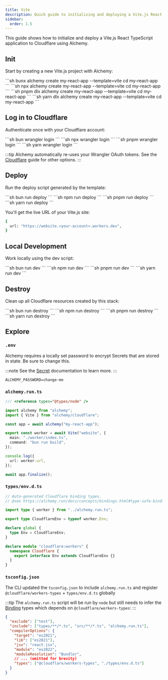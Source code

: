 ```yaml
---
title: Vite
description: Quick guide to initializing and deploying a Vite.js React application to Cloudflare Workers using Alchemy.
sidebar:
  order: 1.5
---
```



This guide shows how to initialize and deploy a Vite.js React TypeScript application to Cloudflare using Alchemy.

## Init

Start by creating a new Vite.js project with Alchemy:

<Tabs syncKey="pkgManager">
  <TabItem label="bun">
    ```sh
    bunx alchemy create my-react-app --template=vite
    cd my-react-app
    ```
  </TabItem>
  <TabItem label="npm">
    ```sh
    npx alchemy create my-react-app --template=vite
    cd my-react-app
    ```
  </TabItem>
  <TabItem label="pnpm">
    ```sh
    pnpm dlx alchemy create my-react-app --template=vite
    cd my-react-app
    ```
  </TabItem>
  <TabItem label="yarn">
    ```sh
    yarn dlx alchemy create my-react-app --template=vite
    cd my-react-app
    ```
  </TabItem>
</Tabs>

## Log in to Cloudflare

Authenticate once with your Cloudflare account:

<Tabs syncKey="pkgManager">
  <TabItem label="bun">
    ```sh
    bun wrangler login
    ```
  </TabItem>
  <TabItem label="npm">
    ```sh
    npx wrangler login
    ```
  </TabItem>
  <TabItem label="pnpm">
    ```sh
    pnpm wrangler login
    ```
  </TabItem>
  <TabItem label="yarn">
    ```sh
    yarn wrangler login
    ```
  </TabItem>
</Tabs>

:::tip
Alchemy automatically re-uses your Wrangler OAuth tokens. See the [Cloudflare](/guides/cloudflare) guide for other options.
:::

## Deploy

Run the deploy script generated by the template:

<Tabs syncKey="pkgManager">
  <TabItem label="bun">
    ```sh
    bun run deploy
    ```
  </TabItem>
  <TabItem label="npm">
    ```sh
    npm run deploy
    ```
  </TabItem>
  <TabItem label="pnpm">
    ```sh
    pnpm run deploy
    ```
  </TabItem>
  <TabItem label="yarn">
    ```sh
    yarn run deploy
    ```
  </TabItem>
</Tabs>

You'll get the live URL of your Vite.js site:

```sh
{
  url: "https://website.<your-account>.workers.dev",
}
```

## Local Development

Work locally using the dev script:

<Tabs syncKey="pkgManager">
  <TabItem label="bun">
    ```sh
    bun run dev
    ```
  </TabItem>
  <TabItem label="npm">
    ```sh
    npm run dev
    ```
  </TabItem>
  <TabItem label="pnpm">
    ```sh
    pnpm run dev
    ```
  </TabItem>
  <TabItem label="yarn">
    ```sh
    yarn run dev
    ```
  </TabItem>
</Tabs>

## Destroy

Clean up all Cloudflare resources created by this stack:

<Tabs syncKey="pkgManager">
  <TabItem label="bun">
    ```sh
    bun run destroy
    ```
  </TabItem>
  <TabItem label="npm">
    ```sh
    npm run destroy
    ```
  </TabItem>
  <TabItem label="pnpm">
    ```sh
    pnpm run destroy
    ```
  </TabItem>
  <TabItem label="yarn">
    ```sh
    yarn run destroy
    ```
  </TabItem>
</Tabs>

## Explore

### `.env`

Alchemy requires a locally set password to encrypt Secrets that are stored in state. Be sure to change this.

:::note
See the [Secret](/concepts/secret) documentation to learn more.
:::

```
ALCHEMY_PASSWORD=change-me
```

### `alchemy.run.ts`

```typescript
/// <reference types="@types/node" />

import alchemy from "alchemy";
import { Vite } from "alchemy/cloudflare";

const app = await alchemy("my-react-app");

export const worker = await Vite("website", {
  main: "./worker/index.ts",
  command: "bun run build",
});

console.log({
  url: worker.url,
});

await app.finalize();
```

### `types/env.d.ts`

```typescript
// Auto-generated Cloudflare binding types.
// @see https://alchemy.run/docs/concepts/bindings.html#type-safe-bindings

import type { worker } from "../alchemy.run.ts";

export type CloudflareEnv = typeof worker.Env;

declare global {
  type Env = CloudflareEnv;
}

declare module "cloudflare:workers" {
  namespace Cloudflare {
    export interface Env extends CloudflareEnv {}
  }
}
```

### `tsconfig.json`

The CLI updated the `tsconfig.json` to include `alchemy.run.ts` and register `@cloudflare/workers-types` + `types/env.d.ts` globally

:::tip
The `alchemy.run.ts` script will be run by `node` but still needs to infer the [Binding](/concepts/bindings) types which depends on `@cloudflare/workers-types`:
:::

```json
{
  "exclude": ["test"],
  "include": ["types/**/*.ts", "src/**/*.ts", "alchemy.run.ts"],
  "compilerOptions": {
    "target": "es2021",
    "lib": ["es2021"],
    "jsx": "react-jsx",
    "module": "es2022",
    "moduleResolution": "Bundler",
    // ... (omitted for brevity)
    "types": ["@cloudflare/workers-types", "./types/env.d.ts"]
  }
}
``` 